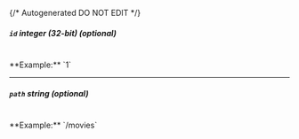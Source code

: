 {/* Autogenerated DO NOT EDIT  */}
##### `id` _integer (32-bit) (optional)_
<br/>
**Example:** `1`

---
##### `path` _string (optional)_
<br/>
**Example:** `/movies`


